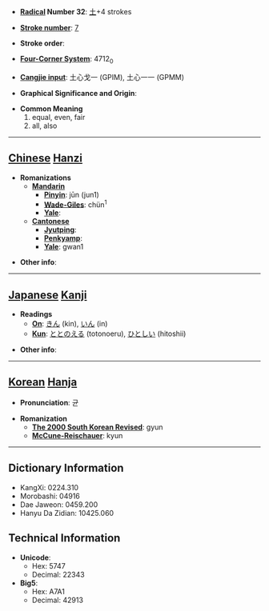 * '''[[Wiktionary:Chinese radical index| Radical]] Number 32''': [[Wiktionary:Chinese radical index 土|土]]+4 strokes

* '''[[Wiktionary:Chinese total strokes index|Stroke number]]''': [[Wiktionary:Chinese total strokes index 7|7]]

* '''Stroke order''': 

* '''[[Wiktionary:Chinese four corner index|Four-Corner System]]''': 4712<sub>0</sub>

* '''[[Wiktionary:Chinese Cangjie index|Cangjie input]]''': 土心戈一 (GPIM), 土心一一 (GPMM)

* '''Graphical Significance and Origin''': 

* '''Common Meaning'''
*#equal, even, fair
*# all, also


----

== [[Chinese]] [[Hanzi]] ==

* '''Romanizations'''
** '''[[Mandarin]]'''
*** '''[[Pinyin]]''': jūn (jun1)
*** '''[[Wade-Giles]]''': chün<sup>1</sup>
*** '''[[Yale]]''': 
** '''[[Cantonese]]'''
*** '''[[Jyutping]]''':
*** '''[[Penkyamp]]''': 
*** '''[[Yale]]''': gwan1

* '''Other info''': 

----

== [[Japanese]] [[Kanji]] ==

* '''Readings'''
** '''[[On]]''': [[きん]] (kin), [[いん]] (in)
** '''[[Kun]]''': [[ととのえる]] (totonoeru), [[ひとしい]] (hitoshii)

* '''Other info''':  

----

== [[Korean]] [[Hanja]] ==

* '''Pronunciation''': 균

* '''Romanization'''
** '''[[The 2000 South Korean Revised Romanization|The 2000 South Korean Revised]]''': gyun
** '''[[McCune-Reischauer]]''': kyun

----

== Dictionary Information ==

* KangXi: 0224.310
* Morobashi: 04916
* Dae Jaweon: 0459.200
* Hanyu Da Zidian: 10425.060

== Technical Information ==

* '''Unicode''':
** Hex: 5747
** Decimal: 22343
* '''Big5''':
** Hex: A7A1
** Decimal: 42913